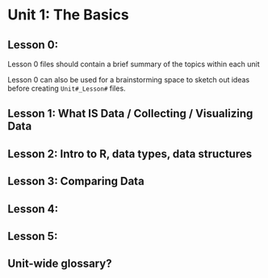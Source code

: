 # Unit 1: The Basics {-}

## Lesson 0: {.unlisted .unnumered}

Lesson 0 files should contain a brief summary of the topics within each unit

Lesson 0 can also be used for a brainstorming space to sketch out ideas before creating `Unit#_Lesson#` files.


## Lesson 1: What IS Data / Collecting / Visualizing Data {.unlisted .unnumered}
## Lesson 2: Intro to R, data types, data structures {.unlisted .unnumered}
## Lesson 3: Comparing Data  {.unlisted .unnumered}
## Lesson 4: {.unlisted .unnumered}
## Lesson 5: {.unlisted .unnumered}



## Unit-wide glossary? {-}




